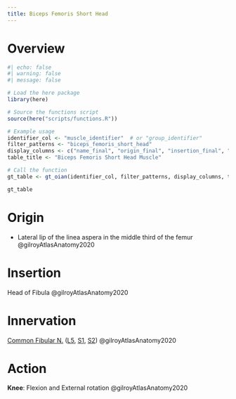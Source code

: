 ```yaml
---
title: Biceps Femoris Short Head
---
```



# Overview

```r
#| echo: false
#| warning: false
#| message: false

# Load the here package
library(here)

# Source the functions script
source(here("scripts/functions.R"))

# Example usage
identifier_col <- "muscle_identifier"  # or "group_identifier"
filter_patterns <- "biceps_femoris_short_head"
display_columns <- c("name_final", "origin_final", "insertion_final", "innervation_final", "action_final")
table_title <- "Biceps Femoris Short Head Muscle"

# Call the function
gt_table <- gt_oian(identifier_col, filter_patterns, display_columns, table_title)

gt_table
```

# Origin {#origin}

- Lateral lip of the linea aspera in the middle third of the femur @gilroyAtlasAnatomy2020


# Insertion {#insertion}
Head of Fibula @gilroyAtlasAnatomy2020

# Innervation {#innervation}

[Common Fibular N.]({{< var ref-common-fibular-nerve.path >}}) ([L5]({{< var ref-nerve-root.l5 >}}), [S1]({{< var ref-nerve-root.s1 >}}), [S2]({{< var ref-nerve-root.s2 >}})) @gilroyAtlasAnatomy2020

# Action {#action}

**Knee**: Flexion and External rotation @gilroyAtlasAnatomy2020
